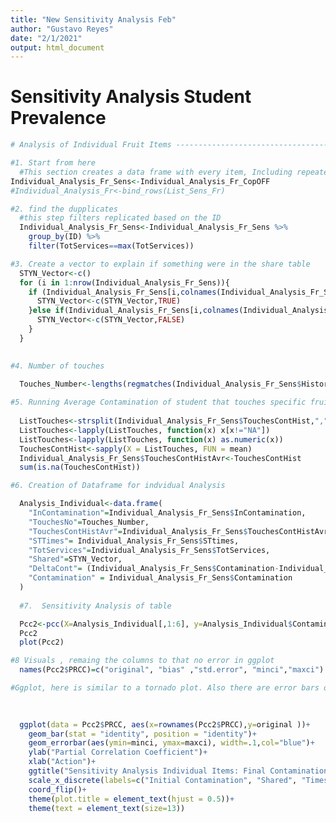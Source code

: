 ```yaml
---
title: "New Sensitivity Analysis Feb"
author: "Gustavo Reyes"
date: "2/1/2021"
output: html_document
---
```


# Sensitivity Analysis Student Prevalence
```r
# Analysis of Individual Fruit Items --------------------------------------

#1. Start from here
  #This section creates a data frame with every item, Including repeated items, since it is a snapshot of the end of every service
Individual_Analysis_Fr_Sens<-Individual_Analysis_Fr_CopOFF  
#Individual_Analysis_Fr<-bind_rows(List_Sens_Fr)

#2. find the dupplicates
  #this step filters replicated based on the ID
  Individual_Analysis_Fr_Sens<-Individual_Analysis_Fr_Sens %>% 
    group_by(ID) %>% 
    filter(TotServices==max(TotServices))

#3. Create a vector to explain if something were in the share table
  STYN_Vector<-c()
  for (i in 1:nrow(Individual_Analysis_Fr_Sens)){
    if (Individual_Analysis_Fr_Sens[i,colnames(Individual_Analysis_Fr_Sens)=="STtimes"]>0){
      STYN_Vector<-c(STYN_Vector,TRUE)
    }else if(Individual_Analysis_Fr_Sens[i,colnames(Individual_Analysis_Fr_Sens)=="STtimes"]==0){
      STYN_Vector<-c(STYN_Vector,FALSE)
    }
  }

  
#4. Number of touches

  Touches_Number<-lengths(regmatches(Individual_Analysis_Fr_Sens$History, gregexpr("Touched", Individual_Analysis_Fr_Sens$History)))
  
#5. Running Average Contamination of student that touches specific fruit. 
  
  ListTouches<-strsplit(Individual_Analysis_Fr_Sens$TouchesContHist,",")
  ListTouches<-lapply(ListTouches, function(x) x[x!="NA"])
  ListTouches<-lapply(ListTouches, function(x) as.numeric(x))
  TouchesContHist<-sapply(X = ListTouches, FUN = mean)
  Individual_Analysis_Fr_Sens$TouchesContHistAvr<-TouchesContHist
  sum(is.na(TouchesContHist))

#6. Creation of Dataframe for indvidual Analysis 

  Analysis_Individual<-data.frame(
    "InContamination"=Individual_Analysis_Fr_Sens$InContamination,
    "TouchesNo"=Touches_Number,
    "TouchesContHistAvr"=Individual_Analysis_Fr_Sens$TouchesContHistAvr,
    "STTimes"= Individual_Analysis_Fr_Sens$STtimes,
    "TotServices"=Individual_Analysis_Fr_Sens$TotServices,
    "Shared"=STYN_Vector,
    "DeltaCont"= (Individual_Analysis_Fr_Sens$Contamination-Individual_Analysis_Fr_Sens$InContamination),
    "Contamination" = Individual_Analysis_Fr_Sens$Contamination
  )
  
  #7.  Sensitivity Analysis of table

  Pcc2<-pcc(X=Analysis_Individual[,1:6], y=Analysis_Individual$Contamination,rank = TRUE, nboot = 100)
  Pcc2
  plot(Pcc2)

```
```r
#8 Visuals , remaing the columns to that no error in ggplot
  names(Pcc2$PRCC)=c("original", "bias" ,"std.error", "minci","maxci")

#Ggplot, here is similar to a tornado plot. Also there are error bars on the 95th percentile
  

  
  ggplot(data = Pcc2$PRCC, aes(x=rownames(Pcc2$PRCC),y=original ))+
    geom_bar(stat = "identity", position = "identity")+
    geom_errorbar(aes(ymin=minci, ymax=maxci), width=.1,col="blue")+
    ylab("Partial Correlation Coefficient")+
    xlab("Action")+
    ggtitle("Sensitivity Analysis Individual Items: Final Contamination PFU/Item")+
    scale_x_discrete(labels=c("Initial Contamination", "Shared", "Times in ST", "Total services","Overall Transfer From Touches", "Number of Touches")) +
    coord_flip()+
    theme(plot.title = element_text(hjust = 0.5))+
    theme(text = element_text(size=13))
```

